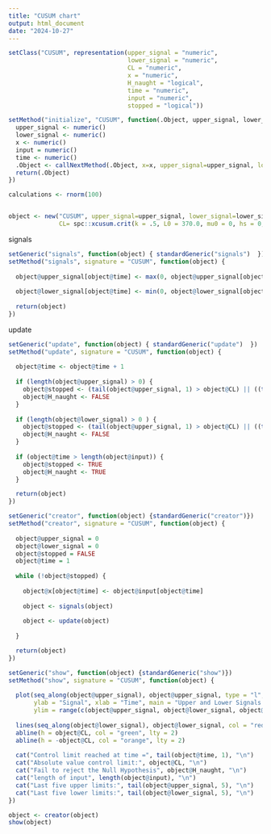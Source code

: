 ---
title: "CUSUM chart"
output: html_document
date: "2024-10-27"
---

```{r}
setClass("CUSUM", representation(upper_signal = "numeric",
                                 lower_signal = "numeric",
                                 CL = "numeric",
                                 x = "numeric",
                                 H_naught = "logical",
                                 time = "numeric",
                                 input = "numeric",
                                 stopped = "logical"))

setMethod("initialize", "CUSUM", function(.Object, upper_signal, lower_signal, CL, x, time, stopped, input, H_naught) {
  upper_signal <- numeric()
  lower_signal <- numeric()
  x <- numeric()
  input = numeric()
  time <- numeric()
  .Object <- callNextMethod(.Object, x=x, upper_signal=upper_signal, lower_signal=lower_signal, CL=CL, time=time, input=input)
  return(.Object)
})
```

```{r}
calculations <- rnorm(100)


object <- new("CUSUM", upper_signal=upper_signal, lower_signal=lower_signal, 
              CL= spc::xcusum.crit(k = .5, L0 = 370.0, mu0 = 0, hs = 0, sided = "two",r = 30), time=time, input=calculations,H_naught = H_naught)
```


signals
```{r}
setGeneric("signals", function(object) { standardGeneric("signals")  })
setMethod("signals", signature = "CUSUM", function(object) {
  
  object@upper_signal[object@time] <- max(0, object@upper_signal[object@time - 1] + object@x[object@time] - 0.5)
  
  object@lower_signal[object@time] <- min(0, object@lower_signal[object@time - 1] + object@x[object@time] + 0.5)
  
  return(object)
})
```

update
```{r}
setGeneric("update", function(object) { standardGeneric("update")  })
setMethod("update", signature = "CUSUM", function(object) {
  
  object@time <- object@time + 1
  
  if (length(object@upper_signal) > 0) {
    object@stopped <- (tail(object@upper_signal, 1) > object@CL) || ((tail(object@lower_signal, 1)) < -object@CL)
    object@H_naught <- FALSE
  }
  
  if (length(object@lower_signal) > 0 ) {
    object@stopped <- (tail(object@upper_signal, 1) > object@CL) || ((tail(object@lower_signal, 1)) < -object@CL)
    object@H_naught <- FALSE
  }
  
  if (object@time > length(object@input)) {
    object@stopped <- TRUE
    object@H_naught <- TRUE
  }

  return(object)
})
```

```{r}
setGeneric("creator", function(object) {standardGeneric("creator")})
setMethod("creator", signature = "CUSUM", function(object) {
  
  object@upper_signal = 0 
  object@lower_signal = 0
  object@stopped = FALSE
  object@time = 1 
  
  while (!object@stopped) {
    
    object@x[object@time] <- object@input[object@time]
    
    object <- signals(object)
    
    object <- update(object)
   
  }

  return(object)
})
```

```{r}
setGeneric("show", function(object) {standardGeneric("show")})
setMethod("show", signature = "CUSUM", function(object) {
  
  plot(seq_along(object@upper_signal), object@upper_signal, type = "l", col = "blue",
       ylab = "Signal", xlab = "Time", main = "Upper and Lower Signals Over Time",
       ylim = range(c(object@upper_signal, object@lower_signal, object@CL, -object@CL)))
  
  lines(seq_along(object@lower_signal), object@lower_signal, col = "red")
  abline(h = object@CL, col = "green", lty = 2)
  abline(h = -object@CL, col = "orange", lty = 2)
  
  cat("Control limit reached at time =", tail(object@time, 1), "\n")
  cat("Absolute value control limit:", object@CL, "\n")
  cat("Fail to reject the Null Hypothesis", object@H_naught, "\n")
  cat("length of input", length(object@input), "\n")
  cat("Last five upper limits:", tail(object@upper_signal, 5), "\n")
  cat("Last five lower limits:", tail(object@lower_signal, 5), "\n")
})
```

```{r}
object <- creator(object)
show(object)
```




